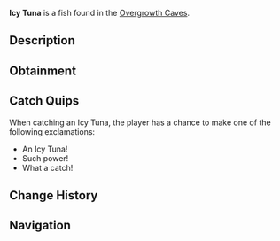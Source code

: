 {{FishInfobox
|image          = Icy Tuna.png
|rarity         = Rare
|sea            = First Sea
|location       = [[Overgrowth Caves]]
|sublocation    = 
|sources        = Fishing Rod
|radar_location = 
|xp             = 250
|weather        = 
|time           = 
|season         = Winter
|bait           = Fish Head
|base_weight    = 25
|base_value     = 600
|weight_range   = 15
|base_chance    = 25
|base_resil     = 45
}}
'''Icy Tuna''' is a {{Rarity|Rare}} fish found in the [[Overgrowth Caves]].

== Description ==
{{Description|A powerful tuna with fins edged in crystalline ice and a frost-covered body.|Bestiary Entry}}

== Obtainment ==
{{Description|Patrols the cave's larger water chambers.|Bestiary Hint}}
{{Fish Availability|
Overgrowth Caves
|top_rods      = 
Leviathan's Fang Rod\221453.23\127899.29;
Trident Rod\210134.57\124612.92;
Free Spirit Rod\207066.26\122793.37;
Krampus's Rod\199220.94\195955.16;
Magma Rod\189067.18\185967.85;
Plastic Rod\174140.83\171286.18;
Fast Rod\158519.5\195251.31;
Fischer's Rod\146535.62\180490.54;
Flimsy Rod\126816.08\151811.72;
Buddy Bond Rod\129361.76\164738.45;
No-Life Rod\172656.67\111247.15;
Seraphic Rod\166953.98\105274.47;
Ethereal Prism Rod\165511.67\110890.36;
Astralhook Rod\164916.83\113432.49;
Challenger's Rod\164488.86\104407.5;
Rod Of The Forgotten Fang\158557.62\95974.89;
Blazebringer Rod\153500.45\95293.42;
Rod Of The Exalted One\145274.82\85173.99;
Zeus Rod\144643.19\89367.22;
Verdant Shear Rod\144122.05\89908.8;
Rod Of The Depths\143636.93\86994.09;
Depthseeker Rod\132573.84\84244.54;
Volcanic Rod\122654.6\78999.18;
Avalanche Rod\119751.73\75078.76;
Steady Rod\49614.4\31388.04
|recommended   = Trident Rod
}}

== Catch Quips ==
When catching an Icy Tuna, the player has a chance to make one of the following exclamations:
* An Icy Tuna!
* Such power!
* What a catch!

== Change History ==
{{Change History|{{subst:Current Version}}}}

== Navigation ==
{{Fish Navbox|Overgrowth Caves}}